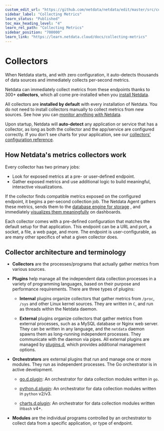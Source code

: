 ```yaml
---
custom_edit_url: "https://github.com/netdata/netdata/edit/master/src/collectors/README.md"
sidebar_label: "Collecting Metrics"
learn_status: "Published"
toc_max_heading_level: "4"
learn_rel_path: "Collecting Metrics"
sidebar_position: "700000"
learn_link: "https://learn.netdata.cloud/docs/collecting-metrics"
---
```


# Collectors

When Netdata starts, and with zero configuration, it auto-detects thousands of data sources and immediately collects
per-second metrics.

Netdata can immediately collect metrics from these endpoints thanks to 300+ **collectors**, which all come pre-installed
when you [install Netdata](/docs/netdata-agent/installation).

All collectors are **installed by default** with every installation of Netdata. You do not need to install
collectors manually to collect metrics from new sources.
See how you can [monitor anything with Netdata](/docs/collecting-metrics/monitor-anything).

Upon startup, Netdata will **auto-detect** any application or service that has a collector, as long as both the collector
and the app/service are configured correctly. If you don't see charts for your application, see
our [collectors' configuration reference](/docs/collecting-metrics/collectors-configuration).

## How Netdata's metrics collectors work

Every collector has two primary jobs:

- Look for exposed metrics at a pre- or user-defined endpoint.
- Gather exposed metrics and use additional logic to build meaningful, interactive visualizations.

If the collector finds compatible metrics exposed on the configured endpoint, it begins a per-second collection job. The
Netdata Agent gathers these metrics, sends them to the
[database engine for storage](/docs/netdata-agent/configuration/optimizing-metrics-database/change-how-long-netdata-stores-metrics)
, and immediately
[visualizes them meaningfully](/docs/dashboards-and-charts/netdata-charts)
on dashboards.

Each collector comes with a pre-defined configuration that matches the default setup for that application. This endpoint
can be a URL and port, a socket, a file, a web page, and more. The endpoint is user-configurable, as are many other
specifics of what a given collector does.

## Collector architecture and terminology

- **Collectors** are the processes/programs that actually gather metrics from various sources.

- **Plugins** help manage all the independent data collection processes in a variety of programming languages, based on
    their purpose  and performance requirements. There are three types of plugins:

  - **Internal** plugins organize collectors that gather metrics from `/proc`, `/sys` and other Linux kernel sources.
        They are written in `C`, and run as threads within the Netdata daemon.

  - **External** plugins organize collectors that gather metrics from external processes, such as a MySQL database or
        Nginx web server. They can be written in any language, and the `netdata` daemon spawns them as long-running
        independent processes. They communicate with the daemon via pipes. All external plugins are managed by
        [plugins.d](/docs/developer-and-contributor-corner/external-plugins), which provides additional management options.

- **Orchestrators** are external plugins that run and manage one or more modules. They run as independent processes.
    The Go orchestrator is in active development.

  - [go.d.plugin](/docs/developer-and-contributor-corner/external-plugins/go.d.plugin): An orchestrator for data
        collection modules written in `go`.

  - [python.d.plugin](/docs/developer-and-contributor-corner/external-plugins/python.d.plugin):
        An orchestrator for data collection modules written in `python` v2/v3.

  - [charts.d.plugin](/docs/developer-and-contributor-corner/external-plugins/charts.d.plugin):
        An orchestrator for data collection modules written in`bash` v4+.

- **Modules** are the individual programs controlled by an orchestrator to collect data from a specific application, or type of endpoint.
